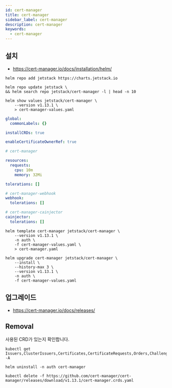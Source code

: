 ```yaml
---
id: cert-manager
title: cert-manager
sidebar_label: cert-manager
description: cert-manager
keywords:
  - cert-manager
---
```


## 설치

- https://cert-manager.io/docs/installation/helm/

```shell
helm repo add jetstack https://charts.jetstack.io
```

```shell
helm repo update jetstack \
&& helm search repo jetstack/cert-manager -l | head -n 10
```

```shell
helm show values jetstack/cert-manager \
    --version v1.13.1 \
    > cert-manager-values.yaml
```

```yaml title="cert-manager-values.yaml"
global:
  commonLabels: {}

installCRDs: true

enableCertificateOwnerRef: true

# cert-manager

resources:
  requests:
    cpu: 10m
    memory: 32Mi

tolerations: []

# cert-manager-webhook
webhook:
  tolerations: []

# cert-manager-cainjector
cainjector:
  tolerations: []
```

```shell
helm template cert-manager jetstack/cert-manager \
    --version v1.13.1 \
    -n auth \
    -f cert-manager-values.yaml \
    > cert-manager.yaml
```

```shell
helm upgrade cert-manager jetstack/cert-manager \
    --install \
    --history-max 3 \
    --version v1.13.1 \
    -n auth \
    -f cert-manager-values.yaml
```

## 업그레이드

- https://cert-manager.io/docs/releases/

## Removal

사용된 CRD가 있는지 확인합니다.

```shell
kubectl get Issuers,ClusterIssuers,Certificates,CertificateRequests,Orders,Challenges -A
```

```shell
helm uninstall -n auth cert-manager
```

```shell
kubectl delete -f https://github.com/cert-manager/cert-manager/releases/download/v1.13.1/cert-manager.crds.yaml
```
